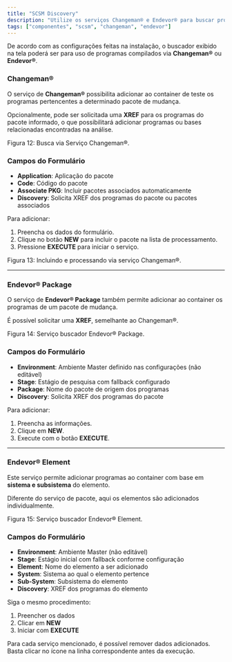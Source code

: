 ```yaml
---
title: "SCSM Discovery"
description: "Utilize os serviços Changeman® e Endevor® para buscar programas e componentes."
tags: ["componentes", "scsm", "changeman", "endevor"]
---
```




De acordo com as configurações feitas na instalação, o buscador exibido na tela poderá ser para uso de programas compilados via **Changeman®** ou **Endevor®**.


### Changeman®

O serviço de **Changeman®** possibilita adicionar ao container de teste os programas pertencentes a determinado pacote de mudança. 

Opcionalmente, pode ser solicitada uma **XREF** para os programas do pacote informado, o que possibilitará adicionar programas ou bases relacionadas encontradas na análise.

<div className="my-6">
  <MdxImage
    src="/images/docs/test-container/components/servicos-buscadores/changeman_busca.png"
    alt="Busca via serviço Changeman."
    width={1200}
    height={700}
    className="rounded-lg border"
  />
  <p className="mt-2 text-sm text-muted-foreground">Figura 12: Busca via Serviço Changeman®.</p>
</div>

### Campos do Formulário

- **Application**: Aplicação do pacote
- **Code**: Código do pacote
- **Associate PKG**: Incluir pacotes associados automaticamente
- **Discovery**: Solicita XREF dos programas do pacote ou pacotes associados

Para adicionar:

1. Preencha os dados do formulário.
2. Clique no botão **NEW** para incluir o pacote na lista de processamento.
3. Pressione **EXECUTE** para iniciar o serviço.

<div className="my-6">
  <MdxImage
    src="/images/docs/test-container/components/servicos-buscadores/changeman_execute.png"
    alt="Processamento via serviço Changeman."
    width={1200}
    height={700}
    className="rounded-lg border"
  />
  <p className="mt-2 text-sm text-muted-foreground">Figura 13: Incluindo e processando via serviço Changeman®.</p>
</div>

---

### Endevor® Package

O serviço de **Endevor® Package** também permite adicionar ao container os programas de um pacote de mudança.

É possível solicitar uma **XREF**, semelhante ao Changeman®.

<div className="my-6">
  <MdxImage
    src="/images/docs/test-container/components/servicos-buscadores/endevor_package.png"
    alt="Busca via serviço Endevor Package."
    width={1200}
    height={700}
    className="rounded-lg border"
  />
  <p className="mt-2 text-sm text-muted-foreground">Figura 14: Serviço buscador Endevor® Package.</p>
</div>

### Campos do Formulário

- **Environment**: Ambiente Master definido nas configurações (não editável)
- **Stage**: Estágio de pesquisa com fallback configurado
- **Package**: Nome do pacote de origem dos programas
- **Discovery**: Solicita XREF dos programas do pacote

Para adicionar:

1. Preencha as informações.
2. Clique em **NEW**.
3. Execute com o botão **EXECUTE**.

---

### Endevor® Element

Este serviço permite adicionar programas ao container com base em **sistema e subsistema** do elemento.

Diferente do serviço de pacote, aqui os elementos são adicionados individualmente.

<div className="my-6">
  <MdxImage
    src="/images/docs/test-container/components/servicos-buscadores/endevor_element.png"
    alt="Busca via serviço Endevor Element."
    width={1200}
    height={700}
    className="rounded-lg border"
  />
  <p className="mt-2 text-sm text-muted-foreground">Figura 15: Serviço buscador Endevor® Element.</p>
</div>

### Campos do Formulário
- **Environment**: Ambiente Master (não editável)
- **Stage**: Estágio inicial com fallback conforme configuração
- **Element**: Nome do elemento a ser adicionado
- **System**: Sistema ao qual o elemento pertence
- **Sub-System**: Subsistema do elemento
- **Discovery**: XREF dos programas do elemento

Siga o mesmo procedimento:

1. Preencher os dados
2. Clicar em **NEW**
3. Iniciar com **EXECUTE**


Para cada serviço mencionado, é possível remover dados adicionados. Basta clicar no ícone <Trash2 className='inline w-4 h-4 mx-1 text-muted-foreground' /> na linha correspondente antes da execução.
